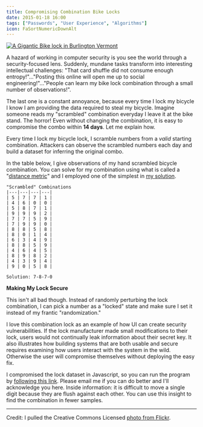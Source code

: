 ```yaml
---
title: Compromising Combination Bike Locks
date: 2015-01-18 16:00
tags: ["Passwords", "User Experience", "Algorithms"]
icon: FaSortNumericDownAlt
---
```


<a href="/compromising-combination-bike-locks.html">
  <img alt="A Gigantic Bike lock in Burlington Vermont" src="/static/images/blog/content/burlington_bike_pic.jpg" title="Gigantic Bike Lock" class="img-responsive" />
</a>

A hazard of working in computer security is you see the world through a security-focused lens. Suddenly, mundane tasks transform into interesting intellectual challenges: "That card shuffle did not consume enough entropy!"..."Posting this online will open me up to social engineering!"..."People can learn my bike lock combination through a small number of observations!".

The last one is a constant annoyance, because every time I lock my bicycle I know I am providing the data required to steal my bicycle. Imagine someone reads my "scrambled" combination everyday I leave it at the bike stand. The horror! Even without changing the combination, it is easy to compromise the combo within **14 days**. Let me explain how.

Every time I lock my bicycle lock, I scramble numbers from a *valid* starting combination. Attackers can observe the scrambled numbers each day and build a dataset for inferring the original combo.

In the table below, I give observations of my hand scrambled bicycle combination. You can solve for my combination using what is called a "[distance metric](http://en.wikipedia.org/wiki/Metric_%28mathematics%29)" and I employed one of the simplest in [my solution](http://jsfiddle.net/wujdr7zp/).

```
"Scrambled" Combinations
|---|---|---|---|
| 5 | 7 | 7 | 1 |
| 4 | 6 | 0 | 0 |
| 5 | 8 | 7 | 1 |
| 9 | 9 | 9 | 2 |
| 7 | 7 | 5 | 9 |
| 7 | 9 | 9 | 0 |
| 8 | 8 | 5 | 8 |
| 8 | 0 | 1 | 4 |
| 6 | 3 | 4 | 9 |
| 8 | 8 | 5 | 9 |
| 4 | 6 | 4 | 5 |
| 8 | 9 | 8 | 2 |
| 4 | 3 | 9 | 4 |
| 9 | 0 | 5 | 8 |

Solution: 7-8-7-0
```

**Making My Lock Secure**

This isn't all bad though. Instead of randomly perturbing the lock combination, I can pick a number as a "locked" state and make sure I set it instead of my frantic "randomization."

I love this combination lock as an example of how UI can create security vulnerabilities. If the lock manufacturer made small modifications to their lock, users would not continually leak information about their secret key. It also illustrates how building systems that are both usable and secure requires examining how users interact with the system in the wild. Otherwise the user will compromise themselves without deploying the easy fix.

I compromised the lock dataset in Javascript, so you can run the program by [following this link](http://jsfiddle.net/wujdr7zp/). Please email me if you can do better and I'll acknowledge you here. Inside information: it is difficult to move a single digit because they are flush against each other. You can use this insight to find the combination in fewer samples.

---

Credit: I pulled the Creative Commons Licensed [photo from Flickr](https://www.flickr.com/photos/photobyaaron/2390282005).
